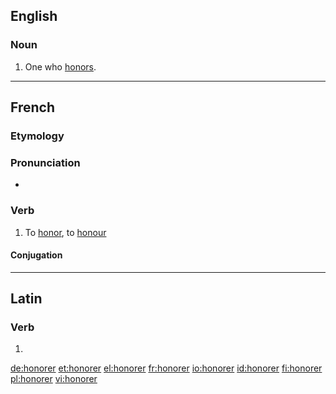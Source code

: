 ==English==

===Noun===
{{en-noun}}

# One who [[honor]]s.

----
==French==

===Etymology===
{{etyl|la|fr}} {{term|honoro}}

===Pronunciation===
* {{audio|Fr-honorer.ogg|Audio}}

===Verb===
{{fr-verb}}

# To [[honor]], to [[honour]]

====Conjugation====
{{fr-conj-er|honor|avoir}}

----

==Latin==

===Verb===
{{la-verb-form|honōrer}}

# {{conjugation of|[[honoro#Latin|honōrō]]||1|s|pres|pass|sub}}

[[de:honorer]]
[[et:honorer]]
[[el:honorer]]
[[fr:honorer]]
[[io:honorer]]
[[id:honorer]]
[[fi:honorer]]
[[pl:honorer]]
[[vi:honorer]]